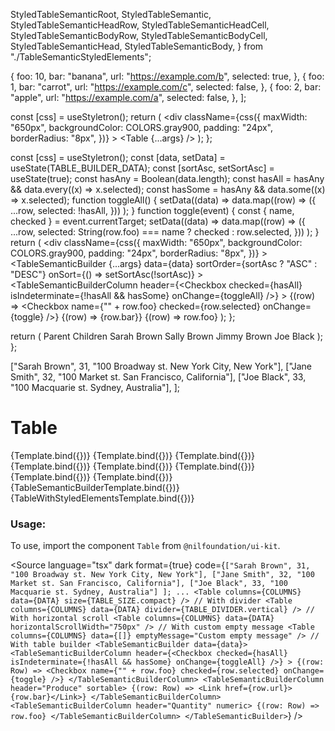   StyledTableSemanticRoot,
  StyledTableSemantic,
  StyledTableSemanticHeadRow,
  StyledTableSemanticHeadCell,
  StyledTableSemanticBodyRow,
  StyledTableSemanticBodyCell,
  StyledTableSemanticHead,
  StyledTableSemanticBody,
} from "./TableSemanticStyledElements";

<Meta title="Data display/Table" component={Table} />

  {
    foo: 10,
    bar: "banana",
    url: "https://example.com/b",
    selected: true,
  },
  {
    foo: 1,
    bar: "carrot",
    url: "https://example.com/c",
    selected: false,
  },
  {
    foo: 2,
    bar: "apple",
    url: "https://example.com/a",
    selected: false,
  },
];

  const [css] = useStyletron();
  return (
    <div
      className={css({
        maxWidth: "650px",
        backgroundColor: COLORS.gray900,
        padding: "24px",
        borderRadius: "8px",
      })}
    >
      <Table {...args} />
    </div>
  );
};

  const [css] = useStyletron();
  const [data, setData] = useState(TABLE_BUILDER_DATA);
  const [sortAsc, setSortAsc] = useState(true);
  const hasAny = Boolean(data.length);
  const hasAll = hasAny && data.every((x) => x.selected);
  const hasSome = hasAny && data.some((x) => x.selected);
  function toggleAll() {
    setData((data) =>
      data.map((row) => ({
        ...row,
        selected: !hasAll,
      }))
    );
  }
  function toggle(event) {
    const { name, checked } = event.currentTarget;
    setData((data) =>
      data.map((row) => ({
        ...row,
        selected: String(row.foo) === name ? checked : row.selected,
      }))
    );
  }
  return (
    <div
      className={css({
        maxWidth: "650px",
        backgroundColor: COLORS.gray900,
        padding: "24px",
        borderRadius: "8px",
      })}
    >
      <TableSemanticBuilder
        {...args}
        data={data}
        sortOrder={sortAsc ? "ASC" : "DESC"}
        onSort={() => setSortAsc(!sortAsc)}
      >
        <TableSemanticBuilderColumn
          header={<Checkbox checked={hasAll} isIndeterminate={!hasAll && hasSome} onChange={toggleAll} />}
        >
          {(row) => <Checkbox name={"" + row.foo} checked={row.selected} onChange={toggle} />}
        </TableSemanticBuilderColumn>
        <TableSemanticBuilderColumn header="Produce" sortable>
          {(row) => <Link href={row.url}>{row.bar}</Link>}
        </TableSemanticBuilderColumn>
        <TableSemanticBuilderColumn header="Quantity" numeric>
          {(row) => row.foo}
        </TableSemanticBuilderColumn>
      </TableSemanticBuilder>
    </div>
  );
};

  return (
    <StyledTableSemanticRoot>
      <StyledTableSemantic>
        <StyledTableSemanticHead>
          <StyledTableSemanticHeadRow>
            <StyledTableSemanticHeadCell colSpan={2}>Parent</StyledTableSemanticHeadCell>
            <StyledTableSemanticHeadCell colSpan={2}>Children</StyledTableSemanticHeadCell>
          </StyledTableSemanticHeadRow>
        </StyledTableSemanticHead>
        <StyledTableSemanticBody StyledTableSemanticBody>
          <StyledTableSemanticBodyRow>
            <StyledTableSemanticBodyCell rowSpan={3}>Sarah</StyledTableSemanticBodyCell>
            <StyledTableSemanticBodyCell rowSpan={3}>Brown</StyledTableSemanticBodyCell>
            <StyledTableSemanticBodyCell>Sally</StyledTableSemanticBodyCell>
            <StyledTableSemanticBodyCell>Brown</StyledTableSemanticBodyCell>
          </StyledTableSemanticBodyRow>
          <StyledTableSemanticBodyRow>
            <StyledTableSemanticBodyCell>Jimmy</StyledTableSemanticBodyCell>
            <StyledTableSemanticBodyCell>Brown</StyledTableSemanticBodyCell>
          </StyledTableSemanticBodyRow>
          <StyledTableSemanticBodyRow>
            <StyledTableSemanticBodyCell>Joe</StyledTableSemanticBodyCell>
            <StyledTableSemanticBodyCell>Black</StyledTableSemanticBodyCell>
          </StyledTableSemanticBodyRow>
        </StyledTableSemanticBody>
      </StyledTableSemantic>
    </StyledTableSemanticRoot>
  );
};

  ["Sarah Brown", 31, "100 Broadway st. New York City, New York"],
  ["Jane Smith", 32, "100 Market st. San Francisco, California"],
  ["Joe Black", 33, "100 Macquarie st. Sydney, Australia"],
];

# Table

<Canvas isColumn>
  <Story name="Compact" args={{ columns: COLUMNS, data: DATA, size: TABLE_SIZE.compact }}>
    {Template.bind({})}
  </Story>
  <Story name="Default" args={{ columns: COLUMNS, data: DATA, size: TABLE_SIZE.default }}>
    {Template.bind({})}
  </Story>
  <Story name="Spacious" args={{ columns: COLUMNS, data: DATA, size: TABLE_SIZE.spacious }}>
    {Template.bind({})}
  </Story>
  <Story name="Vertical Divider" args={{ columns: COLUMNS, data: DATA, divider: TABLE_DIVIDER.vertical }}>
    {Template.bind({})}
  </Story>
  <Story name="Grid Divider" args={{ columns: COLUMNS, data: DATA, divider: TABLE_DIVIDER.grid }}>
    {Template.bind({})}
  </Story>
  <Story name="Clean Divider" args={{ columns: COLUMNS, data: DATA, divider: TABLE_DIVIDER.clean }}>
    {Template.bind({})}
  </Story>
  <Story name="With Horizontal Scroll" args={{ columns: COLUMNS, data: DATA, horizontalScrollWidth: "750px" }}>
    {Template.bind({})}
  </Story>
  <Story name="Empty message" args={{ columns: COLUMNS, data: [], emptyMessage: "Custom empty message" }}>
    {Template.bind({})}
  </Story>
  <Story name="Table Builder" args={{}}>
    {TableSemanticBuilderTemplate.bind({})}
  </Story>
  <Story name="Table With Styled Elements" args={{}}>
    {TableWithStyledElementsTemplate.bind({})}
  </Story>
</Canvas>

<ArgsTable of={Table} />

### Usage:

To use, import the component `Table` from `@nilfoundation/ui-kit`.

<Source
  language="tsx"
  dark
  format={true}
  code={`
          ["Sarah Brown", 31, "100 Broadway st. New York City, New York"],
          ["Jane Smith", 32, "100 Market st. San Francisco, California"],
          ["Joe Black", 33, "100 Macquarie st. Sydney, Australia"]
        ];
        ...
        <Table columns={COLUMNS} data={DATA} size={TABLE_SIZE.compact} />
        // With divider
        <Table columns={COLUMNS} data={DATA} divider={TABLE_DIVIDER.vertical} />
        // With horizontal scroll
        <Table columns={COLUMNS} data={DATA} horizontalScrollWidth="750px" />
        // With custom empty message
        <Table columns={COLUMNS} data={[]} emptyMessage="Custom empty message" />
        // With table builder
        <TableSemanticBuilder data={data}>
          <TableSemanticBuilderColumn
            header={<Checkbox checked={hasAll} isIndeterminate={!hasAll && hasSome} onChange={toggleAll} />}
          >
            {(row: Row) => <Checkbox name={"" + row.foo} checked={row.selected} onChange={toggle} />}
          </TableSemanticBuilderColumn>
          <TableSemanticBuilderColumn header="Produce" sortable>
            {(row: Row) => <Link href={row.url}>{row.bar}</Link>}
          </TableSemanticBuilderColumn>
          <TableSemanticBuilderColumn header="Quantity" numeric>
            {(row: Row) => row.foo}
          </TableSemanticBuilderColumn>
        </TableSemanticBuilder>
  `}
/>
